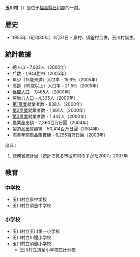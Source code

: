 {{日本町村|
自治體名=玉川|
町村=村|
圖像=[[File:Building_facade,_Tamakawa,_Roadside_Station,_Fukushima,_Japan.jpg|240px]]|
圖像說明=[[道之驛|道之驛]]玉川（[[日本辛夷|辛夷]]之鄉）|
町村章=|
日文原名=玉川村|
平假名=たまかわむら|
羅馬字拼音=Tamakawa-mura|
都道府縣=福島縣|
支廳=|
郡=石川郡|
編號=07502-7|
面積=46.56|
邊界未定=|
人口=7,492|
統計時間=2007年7月1日|
自治體=[[須賀川市|須賀川市]]、[[石川町|石川町]]、[[平田村|平田村]]、<br />[[矢吹町|矢吹町]]、[[鏡石町|鏡石町]]|
樹=[[赤松|赤松]]|
花=[[山櫻|山櫻]]|
鳥=|
其他象徵物=|
其他象徵=|
郵遞區號=963-6312|
所在地=石川郡玉川村大字小高字中畷9番地|
電話號碼=247-57-3101|
外部連結=http://www.vill.tamakawa.fukushima.jp/|
經度=|
緯度=|
地圖=|
註記=
}}
'''玉川村'''（{{jpn|j=玉川村|hg=たまかわむら|rm=Tamakawa mura|f=y}}）是位于[[福島縣|福島縣]][[石川郡|石川郡]]的一[[村|村]]。
== 歷史 ==
*1955年（昭和30年）3月31日 - 泉村、須釜村合併，玉川村誕生。

== 統計數據 ==
*總人口 - 7,602人（2005年）
*戶数 - 1,944世帯（2005年）
*年少（15歳未滿）人口率 - 15.6％（2005年）
*高齢（65歳以上）人口率 - 21.5％（2005年）
*[[昼間人口|昼間人口]] - 7,465人（2000年）
*[[勞動力調査|勞動力人口]] - 4,335人（2000年）
*[[第1產業|第1產業]]就業者数 - 838人（2000年）
*[[第2產業|第2產業]]就業者数 - 1,891人（2000年）
*[[第3產業|第3產業]]就業者数 - 1,442人（2000年） 
*農業産出額 - 2,360百万日圓（2004年）
*製造品出貨額等 - 50,414百万日圓（2004年）
*商業年間商品販賣額 - 6,255百万日圓（2003年）
; 出典 :
#總務省統計局『統計で見る市区町村のすがた2007』2007年

== 教育 ==
=== 中学校 ===
*玉川村立泉中学校
*玉川村立須釜中学校 

=== 小学校 ===
*玉川村立玉川第一小学校  
*玉川村立川邊小学校  
*玉川村立須釜小学校 
**玉川村立須釜小学校四辻分校 
{{福島縣}}{{Authority control}}